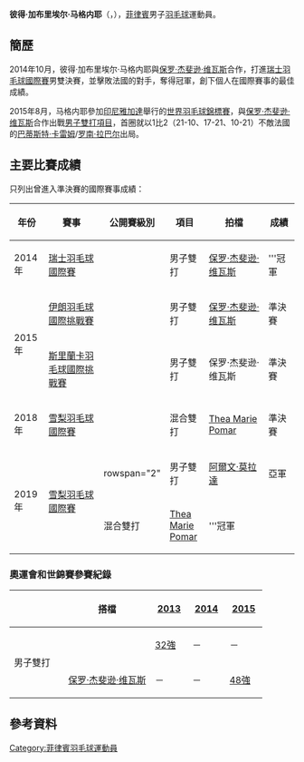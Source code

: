 {{noteTA|G1=Badminton}}
{{Infobox 羽球選手
| playername              = 彼得·加布里埃尔·马格内耶<br/>{{lang|en|Peter Gabriel Magnaye}}
| image                   = 
| size                    = 
| caption                 = 
| birth_name              = 
| date_of_birth           = {{birth_date_and_age|1992|4|9}}<ref name="15SEA">{{cite web|title=Biography Overview - MAGNAYE Peter Gabriel|url=http://results.seagames2015.com/eng/zb/engzb_badminton_biography_overview_n1005152_magnaye_peter_gabriel.htm|publisher=2015 SEA Games Singapore}}{{dead link|date=2018年2月 |bot=InternetArchiveBot |fix-attempted=yes }}{{en}}</ref>
| place_of_birth          = 
| residence               =| height                  = {{height|m=1.58}}<ref name="15SEA"/>
| weight                  = {{weight|kg=70}}<ref name="15SEA"/>
| handedness              = 
| country                 = {{PHI}}
| years_intldebut         =
| years_started           = 
| coach                   = 
| event                   = 男子雙打
| highest_ranking         = 第85位（男雙-[[保罗·杰斐逊·维瓦斯|维瓦斯]]）
| date_of_highest_ranking = 2014年10月23日<ref name="highest-ranking">[http://bwfcontent.tournamentsoftware.com/ranking/player.aspx?id=7748&player=116965 BWF World Ranking - Ranking of Peter Gabriel MAGNAYE (46447)] {{Wayback|url=http://bwfcontent.tournamentsoftware.com/ranking/player.aspx?id=7748&player=116965 |date=20200227034856 }}{{en}}</ref>
| current_ranking         = 第85位（男雙-[[保罗·杰斐逊·维瓦斯|维瓦斯]]）
| date_of_current_ranking = 2014年10月23日<ref>[http://bwfcontent.tournamentsoftware.com/ranking/category.aspx?id=7748&category=474 BWF World Ranking - BWF世界排名榜 (10/23/2014) - Men's doubles] {{Wayback|url=http://bwfcontent.tournamentsoftware.com/ranking/category.aspx?id=7748&category=474 |date=20200227034900 }}{{en}}</ref>
| played                  = 2勝–7負（男單）<br/>22勝–27負（男雙）<br/>3勝–2負（混雙）
| titles                  = 
| bwf_profile             = DC49F421-245F-4819-9216-48D769390B86
| bwf_id                  = 46447
| updated                 = 2014年10月28日
}}
{{MedalTableTop}}
{{MedalSport | 男子[[羽毛球|羽毛球]]}}
{{MedalCountry | {{PHI}}}}
{{MedalBottom}}
'''彼得·加布里埃尔·马格内耶'''（{{lang|en|'''Peter Gabriel Magnaye'''}}，{{bd|1992年|4月9日|}}），[[菲律賓|菲律賓]]男子[[羽毛球|羽毛球]]運動員。

==簡歷==
2014年10月，彼得·加布里埃尔·马格内耶與[[保罗·杰斐逊·维瓦斯|保罗·杰斐逊·维瓦斯]]合作，打進[[2014年瑞士羽毛球國際賽|瑞士羽毛球國際賽]]男雙決賽，並擊敗法國的對手，奪得冠軍，創下個人在國際賽事的最佳成績。

2015年8月，马格内耶參加[[印尼|印尼]][[雅加達|雅加達]]舉行的[[2015年世界羽毛球錦標賽|世界羽毛球錦標賽]]，與[[保罗·杰斐逊·维瓦斯|保罗·杰斐逊·维瓦斯]]合作出戰[[2015年世界羽毛球錦標賽男子雙打項目|男子雙打項目]]，首圈就以1比2（21-10、17-21、10-21）不敵法國的[[巴蒂斯特·卡雷姆|巴蒂斯特·卡雷姆]]/[[罗南·拉巴尔|罗南·拉巴尔]]出局。

==主要比賽成績==
只列出曾進入準決賽的國際賽事成績：
{| class=wikitable style="text-align:center; font-size:small;" 
!width="50"|年份
!width="180"|賽事
!width="80"|公開賽級別
!width="60"|項目
!width="150"|拍檔
!width="50"|成績
|-
!rowspan="1"|2014年
|[[2014年瑞士羽毛球國際賽|瑞士羽毛球國際賽]]
|{{BWFIC}}
|男子雙打
|[[保罗·杰斐逊·维瓦斯|保罗·杰斐逊·维瓦斯]]
|bgcolor="gold"|'''冠軍
|-
!rowspan="2"|2015年
|[[2015年伊朗羽毛球國際挑戰賽|伊朗羽毛球國際挑戰賽]]
|{{BWFIC}}
|男子雙打
|[[保罗·杰斐逊·维瓦斯|保罗·杰斐逊·维瓦斯]]
|bgcolor="#b8860b"|準決賽
|-
|[[2015年斯里蘭卡羽毛球國際挑戰賽|斯里蘭卡羽毛球國際挑戰賽]]
|{{BWFIC}}
|男子雙打
|保罗·杰斐逊·维瓦斯
|bgcolor="#b8860b"|準決賽
|-
!rowspan="1"|2018年
|[[2018年雪梨羽毛球國際賽|雪梨羽毛球國際賽]]
|{{BWFIS}}
|混合雙打
|[[Thea_Marie_Pomar|Thea Marie Pomar]]
|bgcolor="#b8860b"|準決賽
|-
!rowspan="2"|2019年
|rowspan="2"|[[2019年雪梨羽毛球國際賽|雪梨羽毛球國際賽]]
|rowspan="2" {{BWFIS}}
|男子雙打
|[[阿爾文·莫拉達|阿爾文·莫拉達]]
|bgcolor="silver"|亞軍
|-
|混合雙打
|[[Thea_Marie_Pomar|Thea Marie Pomar]]
|bgcolor="gold"|'''冠軍
|}
{{BWF賽事級別索引}}

===奧運會和世錦賽參賽紀錄===
{| class=wikitable style="text-align:center; font-size:small;" 
!
!搭檔
!width="50"|[[2013年世界羽毛球錦標賽|2013]]
!width="50"|[[2014年世界羽毛球錦標賽|2014]]
!width="50"|[[2015年世界羽毛球錦標賽|2015]]
|-
!rowspan="2" width="80"|男子雙打
|align="left"|{{nowrap|[[菲利普·乔巴·埃斯克塔|菲利普·乔巴·埃斯克塔]]}}
|[[2013年世界羽毛球錦標賽男子雙打項目|32強]]
|－
|－
|-
|align="left"|[[保罗·杰斐逊·维瓦斯|保罗·杰斐逊·维瓦斯]]
|－
|－
|[[2015年世界羽毛球錦標賽男子雙打項目|48強]]
|}

==參考資料==
{{Reflist}}

{{DEFAULTSORT:Magnaye, Peter Gabriel}}
[[Category:菲律賓羽毛球運動員|Category:菲律賓羽毛球運動員]]